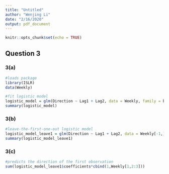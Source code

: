---
title: "Untitled"
author: "Wenjing Li"
date: "2/16/2020"
output: pdf_document
---

```{r setup, include=FALSE}
knitr::opts_chunk$set(echo = TRUE)
```

## Question 3

### 3(a)

```{r, warning=FALSE}
#loads package
library(ISLR)
data(Weekly)

#fit logistic model
logistic_model = glm(Direction ~ Lag1 + Lag2, data = Weekly, family = binomial)
summary(logistic_model)
```


### 3(b)

```{r}
#leave-the-first-one-out logistic model
logistic_model_leave1 = glm(Direction ~ Lag1 + Lag2, data = Weekly[-1,], family = binomial)
summary(logistic_model_leave1)
```

### 3(c)

```{r}
#predicts the direction of the first observation
sum(logistic_model_leave1$coefficients*cbind(1,Weekly[1,2:3]))
```
